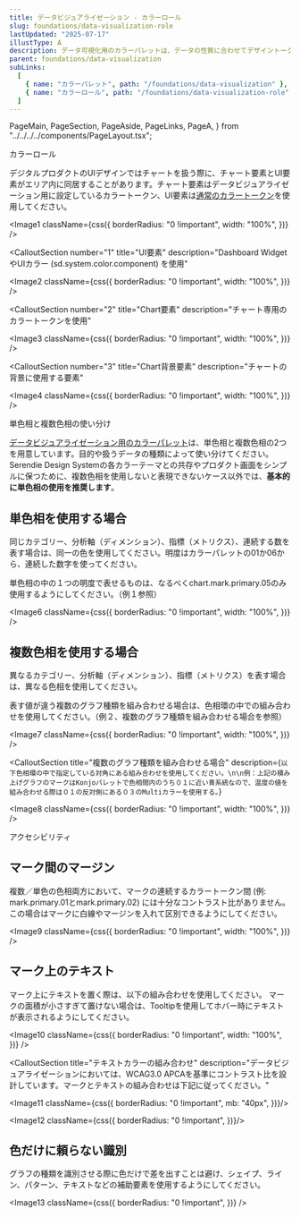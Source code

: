 ```yaml
---
title: データビジュアライゼーション - カラーロール
slug: foundations/data-visualization-role
lastUpdated: "2025-07-17"
illustType: A
description: データ可視化用のカラーパレットは、データの性質に合わせてデザイントークンの使い分けが必要です。またアクセシビリティ上の配慮も重要です。
parent: foundations/data-visualization
subLinks:
  [
    { name: "カラーパレット", path: "/foundations/data-visualization" },
    { name: "カラーロール", path: "/foundations/data-visualization-role" },
  ]
---
```


  PageMain,
  PageSection,
  PageAside,
  PageLinks,
  PageA,
} from "../../../../components/PageLayout.tsx";

<PageSection>
  <PageHeadLine number={1}>カラーロール</PageHeadLine>

デジタルプロダクトのUIデザインではチャートを扱う際に、チャート要素とUI要素がエリア内に同居することがあります。チャート要素はデータビジュアライゼーション用に設定しているカラートークン、UI要素は[通常のカラートークン](/foundations/color/role#section-3)を使用してください。

<Image1
  className={css({
    borderRadius: "0 !important",
    width: "100%",
  })}
/>

<CalloutSection
  number="1"
  title="UI要素"
  description="Dashboard WidgetやUIカラー (sd.system.color.component) を使用"
>
  <Image2
    className={css({
      borderRadius: "0 !important",
      width: "100%",
    })}
  />
</CalloutSection>

<CalloutSection
  number="2"
  title="Chart要素"
  description="チャート専用のカラートークンを使用"
>
  <Image3
    className={css({
      borderRadius: "0 !important",
      width: "100%",
    })}
  />
</CalloutSection>

<CalloutSection
  number="3"
  title="Chart背景要素"
  description="チャートの背景に使用する要素"
>
  <Image4
    className={css({
      borderRadius: "0 !important",
      width: "100%",
    })}
  />
</CalloutSection>
</PageSection>

<PageSection>
  <PageHeadLine number={2}>単色相と複数色相の使い分け</PageHeadLine>

[データビジュアライゼーション用のカラーパレット](/foundations/data-visualization)は、単色相と複数色相の2つを用意しています。目的や扱うデータの種類によって使い分けてください。Serendie Design Systemの各カラーテーマとの共存やプロダクト画面をシンプルに保つために、複数色相を使用しないと表現できないケース以外では、**基本的に単色相の使用を推奨します**。

## 単色相を使用する場合

同じカテゴリー、分析軸（ディメンション）、指標（メトリクス）、連続する数を表す場合は、同一の色を使用してください。明度はカラーパレットの01か06から、連続した数字を使ってください。

単色相の中の１つの明度で表せるものは、なるべくchart.mark.primary.05のみ使用するようにしてください。（例１参照）

<Image6
  className={css({
    borderRadius: "0 !important",
    width: "100%",
  })}
/>

## 複数色相を使用する場合

異なるカテゴリー、分析軸（ディメンション）、指標（メトリクス）を表す場合は、異なる色相を使用してください。

表す値が違う複数のグラフ種類を組み合わせる場合は、色相環の中での組み合わせを使用してください。（例２、複数のグラフ種類を組み合わせる場合を参照）

<Image7
  className={css({
    borderRadius: "0 !important",
    width: "100%",
  })}
/>

<CalloutSection
  title="複数のグラフ種類を組み合わせる場合"
  description={`以下色相環の中で指定している対角にある組み合わせを使用してください。\n\n例：上記の積み上げグラフのマークはKonjoパレットで色相間内のうち０１に近い青系統なので、温度の値を組み合わせる際は０１の反対側にある０３のMultiカラーを使用する。`}
>
  <Image8
    className={css({
      borderRadius: "0 !important",
      width: "100%",
    })}
  />
</CalloutSection>

</PageSection>

<PageSection>
  <PageHeadLine number={3}>アクセシビリティ</PageHeadLine>

## マーク間のマージン

複数／単色の色相両方において、マークの連続するカラートークン間 (例: mark.primary.01とmark.primary.02) には十分なコントラスト比がありません。この場合はマークに白線やマージンを入れて区別できるようにしてください。

<Image9
  className={css({
    borderRadius: "0 !important",
    width: "100%",
  })}
/>

## マーク上のテキスト

マーク上にテキストを置く際は、以下の組み合わせを使用してください。
マークの面積が小さすぎて置けない場合は、Tooltipを使用してホバー時にテキストが表示されるようにしてください。

<Image10
  className={css({
    borderRadius: "0 !important",
    width: "100%",
  })}
/>

<CalloutSection
  title="テキストカラーの組み合わせ"
  description="データビジュアライゼーションにおいては、WCAG3.0 APCAを基準にコントラスト比を設計しています。マークとテキストの組み合わせは下記に従ってください。"
>
<Image11 
  className={css({
    borderRadius: "0 !important",
    mb: "40px",
  })}/>

<Image12 
  className={css({
    borderRadius: "0 !important",
  })}/>
</CalloutSection>

## 色だけに頼らない識別

グラフの種類を識別させる際に色だけで差を出すことは避け、シェイプ、ライン、パターン、テキストなどの補助要素を使用するようにしてください。

<Image13
  className={css({
    borderRadius: "0 !important",
  })}
/>

</PageSection>
